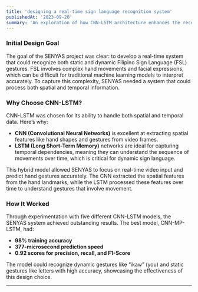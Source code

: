 ```yaml
---
title: 'designing a real-time sign language recognition system'
publishedAt: '2023-09-20'
summary: 'An exploration of how CNN-LSTM architecture enhances the recognition of Filipino Sign Language gestures in real-time applications.'
---
```


### Initial Design Goal
The goal of the SENYAS project was clear: to develop a real-time system that could recognize both static and dynamic Filipino Sign Language (FSL) gestures. FSL involves complex hand movements and facial expressions, which can be difficult for traditional machine learning models to interpret accurately. To capture this complexity, SENYAS needed a system that could process both spatial and temporal information.

### Why Choose CNN-LSTM?
CNN-LSTM was chosen for its ability to handle both spatial and temporal data. Here’s why:
- **CNN (Convolutional Neural Networks)** is excellent at extracting spatial features like hand shapes and gestures from video frames.
- **LSTM (Long Short-Term Memory)** networks are ideal for capturing temporal dependencies, meaning they can understand the sequence of movements over time, which is critical for dynamic sign language.

This hybrid model allowed SENYAS to focus on real-time video input and predict hand gestures accurately. The CNN extracted the spatial features from the hand landmarks, while the LSTM processed these features over time to understand gestures that involve movement.

### How It Worked
Through experimentation with five different CNN-LSTM models, the SENYAS system achieved outstanding results. The best model, CNN-MP-LSTM, had:
- **98% training accuracy**
- **377-microsecond prediction speed**
- **0.92 scores for precision, recall, and F1-Score**

The model could recognize dynamic gestures like “ikaw” (you) and static gestures like letters with high accuracy, showcasing the effectiveness of this design choice.

---

